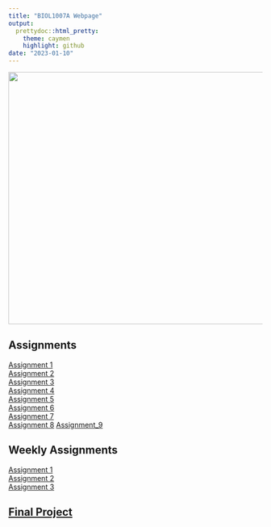 ```yaml
---
title: "BIOL1007A Webpage"
output: 
  prettydoc::html_pretty:
    theme: caymen
    highlight: github
date: "2023-01-10"
---
```


<img src= "https://wallpapercave.com/wp/wp2381382.jpg" width="950" height="500" /> 

## Assignments

[Assignment 1](Assignment_1.html)  
[Assignment 2](Assignment_2.html)   
[Assignment 3](Assignment_3.html)  
[Assignment 4](Assignment_4.html)  
[Assignment 5](Assignment_5.html)  
[Assignment 6](Assignment_6.1.html)     
[Assignment 7](Assignment_7.html)   
[Assignment 8](Assignment_8.html)
[Assignment_9](Assignment_9.html)

## Weekly Assignments    
[Assignment 1](Weekly_Assignment_1.html)       
[Assignment 2](Weekly_Assignment_2.html)   
[Assignment 3](Weekly_Assignment_3.html)


## [Final Project](Final_Project.html)





